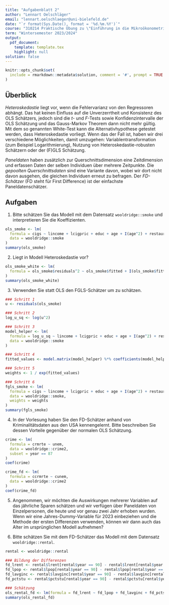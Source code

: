 ```yaml
---
title: "Aufgabenblatt 2"
author: "Lennart Oelschläger"
email: "lennart.oelschlaeger@uni-bielefeld.de"
date: "`r format(Sys.Date(), format = '%d.%m.%Y')`"
course: "310214 Praktische Übung zu \"Einführung in die Mikroökonometrie\""
term: "Wintersemester 2023/2024"
output: 
  pdf_document:
    template: template.tex
    highlight: null
solution: false
---
```


```r
knitr::opts_chunk$set(
  include = rmarkdown::metadata$solution, comment = '#', prompt = TRUE
)
```

## Überblick

*Heteroskedastie* liegt vor, wenn die Fehlervarianz von den Regressoren abhängt. Das hat keinen Einfluss auf die Unverzerrtheit und Konsistenz des OLS Schätzers, jedoch sind die $t$- und $F$-Tests sowie Konfidenzintervalle der OLS Schätzung und das Gauss-Markov Theorem dann nicht mehr gültig. Mit dem so genannten White-Test kann die Alternativhypothese getestet werden, dass Heteroskedastie vorliegt. Wenn das der Fall ist, haben wir drei verschiedene Möglichkeiten, damit umzugehen: Variablentransformation (zum Beispiel Logarithmierung), Nutzung von Heteroskedastie-robusten Schätzern oder der (F)GLS Schätzung.

*Paneldaten* haben zusätzlich zur Querschnittsdimension eine Zeitdimension und erfassen Daten der selben Individuen über mehrere Zeitpunkte. Die *gepoolten Querschnittsdaten* sind eine Variante davon, wobei wir dort nicht davon ausgehen, die gleichen Individuen erneut zu befragen. Der *FD-Schätzer* (FD steht für First Difference) ist der einfachste Paneldatenschätzer.

## Aufgaben

1. Bitte schätzen Sie das Modell
\begin{equation} \label{modell}
\hspace{-1cm} \texttt{cigs} = \beta_0 + \beta_1 \log(\texttt{income}) + \beta_2 \log(\texttt{cigpric}) + \beta_3 \texttt{educ} + \beta_4 \texttt{age} + \beta_5 \texttt{age}^2 + \beta_6 \texttt{restaurn} + u
\end{equation}
mit dem Datensatz `wooldridge::smoke` und interpretieren Sie die Koeffizienten.

```r
ols_smoke <- lm(
  formula = cigs ~ lincome + lcigpric + educ + age + I(age^2) + restaurn, 
  data = wooldridge::smoke
)
summary(ols_smoke)
```

\comment{
\begin{itemize}
  \item $\beta_0$: durchschnittliche Anzahl gerauchter Zigaretten pro Tag für alle Regressoren gleich Null (ergibt hier keinen Sinn und ist nicht signifikant)
  \item $\beta_1$: für eine Erhöhung des Jahreseinkommens um $1\%$ impliziert das Modell eine Erhöhung der Anzahl durchschnittlich gerauchter Zigaretten pro Tag um approximativ $0.01$ Zigaretten, ceteris paribus (nicht signifikant).
  \item $\beta_2$: für eine Erhöhung des Packungspreises um $1\%$ impliziert das Modell eine Verminderung der Anzahl der durchschnittlich gerauchten Zigaretten pro Tag um $0.008$ Zigaretten, ceteris paribus (nicht signifikant).
  \item $\beta_3$: für ein weiteres Jahr Schulbildung impliziert das Modell eine Verminderung der Anzahl der durchschnittlich gerauchten Zigaretten pro Tag um eine halbe Zigarette, ceteris paribus.
  \item $\beta_4$ und $\beta_5$: der partielle Effekt ist $\beta_4 + 2\beta_5 \texttt{age}$, hält man also alle andere Variablen fix, so impliziert das Modell, dass ein um ein Jahr höheres Alter zu einer Veränderung der durchschnittlich gerauchten Zigaretten pro Tag in Höhe von approximativ $0.8 - 0.02 \times \texttt{age}$ führt.
  \item $\beta_6$: für eine Regulierung des Rauchens in Restaurants impliziert das Modell eine Verminderung der durchschnittlich gerauchten Zigaretten pro Tag in Höhe von knapp drei Zigaretten unter sonst gleichen Bedingungen.
\end{itemize}
}

2. Liegt in Modell \eqref{modell} Heteroskedastie vor?

```r
ols_smoke_white <- lm(
  formula = ols_smoke$residuals^2 ~ ols_smoke$fitted + I(ols_smoke$fitted^2)
)
summary(ols_smoke_white)
```

\comment{
Der White-Test sagt ja!
}

3. Verwenden Sie statt OLS den FGLS-Schätzer um \eqref{modell} zu schätzen.

\comment{
Vorgehensweise der FGLS-Schätzung wie in der Vorlesung beschrieben:
\begin{enumerate}
  \item schätze wie gewohnt mit OLS und speichere die Residuen $u$
  \item berechne $\log(u^2)$
  \item schätze wie gewohnt mit OLS das Modell $\log(u^2) = \gamma_0 + \gamma' X + v$
  \item erhalte die angepassten Werte $\hat\gamma_0 + \hat\gamma' X$
  \item berechne die Gewichte $1 / \exp(\hat\gamma_0 + \hat\gamma' X)$
  \item berechne das Modell aus Schritt 1 erneut mit diesen Gewichten (zum Beispiel die Gewichte an das \texttt{weights} Argument der \texttt{lm()} Funktion übergeben)
\end{enumerate}
}

```r
### Schritt 1
u <- residuals(ols_smoke)

### Schritt 2
log_u_sq <- log(u^2)

### Schritt 3
model_helper <- lm(
  formula = log_u_sq ~ lincome + lcigpric + educ + age + I(age^2) + restaurn,
  data = wooldridge::smoke
)

### Schritt 4
fitted_values <- model.matrix(model_helper) %*% coefficients(model_helper)

### Schritt 5
weights <- 1 / exp(fitted_values)

### Schritt 6
fgls_smoke <- lm(
  formula = cigs ~ lincome + lcigpric + educ + age + I(age^2) + restaurn, 
  data = wooldridge::smoke,
  weights = weights
)
summary(fgls_smoke)
```

4. In der Vorlesung haben Sie den FD-Schätzer anhand von Kriminalitätsdaten aus den USA kennengelernt. Bitte beschreiben Sie dessen Vorteile gegenüber der normalen OLS Schätzung.

\comment{
In der Vorlesung wurde ein Datensatz zur Kriminalität in 46 US Städten in 1982 und 1987 vorgestellt. Wir haben ein lineares Querschnittsmodell angepasst und mit OLS geschätzt. Das Ergebnis war, dass eine steigende Arbeitslosenquote mit einer geringeren Kriminalitätsrate einhergeht. Das ist unerwartet. Wir haben uns überlegt, dass der Grund für dieses paradoxe Ergebnis das Fehlen wichtiger aber unbeobachteter Einflussfaktoren ist. Um diese mit in das Modell aufzunehmen, haben wir städtespezifische Konstanten (sogenannte fixe Effekte) $a_i$ ergänzt. Diese lassen sich aber nicht gut schätzen, wenn nur Daten aus zwei Jahren vorliegen. Hier hat der Trick mit Differenzen geholfen: Bilden wir Differenzen der Beobachtungen der beiden Jahre, so werden die fixen Effekte eliminiert und müssen nicht modelliert werden. Dies ergibt ein Modell, das mittels OLS geschätzt werden kann. Dieser Trick funktioniert ähnlich auch mit mehr als zwei Zeitpunkten.
}

```r
crime <- lm(
  formula = crmrte ~ unem,
  data = wooldridge::crime2,
  subset = year == 87
)
coef(crime)

crime_fd <- lm(
  formula = ccrmrte ~ cunem,
  data = wooldridge::crime2
)
coef(crime_fd)
```

5. Angenommen, wir möchten die Auswirkungen mehrerer Variablen auf das jährliche Sparen schätzen und wir verfügen über Paneldaten von Einzelpersonen, die heute und vor genau zwei Jahr erhoben wurden. Wenn wir eine Jahres-Dummy-Variable für 2023 einbeziehen und die Methode der ersten Differenzen verwenden, können wir dann auch das Alter im ursprünglichen Modell aufnehmen? 

\comment{
Nein, denn dann würde im Differenzenmodell perfekte Multikollinearität herrschen: Die Differenz aus der Dummy-Variable ergibt stets 1, die Differenz aus der Altersvariable stets 2.
}

6. Bitte schätzen Sie mit dem FD-Schätzer das Modell
\begin{equation*} 
\hspace{-1cm} \log\texttt{rent}_{it} = \beta_0 + \delta_0 \texttt{y90}_t + \beta_1 \log\texttt{pop}_{it} + \beta_2 \log\texttt{avginc}_{it} + \beta_3 \texttt{pctstu}_{it} + a_i + u_{it}
\end{equation*}
mit dem Datensatz `wooldridge::rental`.

```r
rental <- wooldridge::rental

### Bildung der Differenzen
fd_lrent <- rental$lrent[rental$year == 90] - rental$lrent[rental$year == 80]
fd_lpop <- rental$lpop[rental$year == 90] - rental$lpop[rental$year == 80]
fd_lavginc <- rental$lavginc[rental$year == 90] - rental$lavginc[rental$year == 80]
fd_pctstu <- rental$pctstu[rental$year == 90] - rental$pctstu[rental$year == 80]

### Schätzung
ols_rental_fd <- lm(formula = fd_lrent ~ fd_lpop + fd_lavginc + fd_pctstu)
summary(ols_rental_fd)
```
